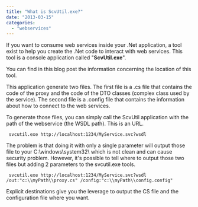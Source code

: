 ```yaml
---
title: "What is ScvUtil.exe?"
date: "2013-03-15"
categories: 
  - "webservices"
---
```


If you want to consume web services inside your .Net application, a tool exist to help you create the .Net code to interact with web services. This tool is a console application called "**ScvUtil.exe**".

You can find in this blog post the information concerning the location of this tool.

This application generate two files. The first file is a .cs file that contains the code of the proxy and the code of the DTO classes (complex class used by the service). The second file is a .config file that contains the information about how to connect to the web services.

To generate those files, you can simply call the ScvUtil application with the path of the webservice (the WSDL path). This is an URL.

``` 
 svcutil.exe http://localhost:1234/MyService.svc?wsdl 
``` 

The problem is that doing it with only a single parameter will output those file to your C:\\windows\\system32\\ which is not clean and can cause security problem. However, it's possible to tell where to output those two files but adding 2 parameters to the svcutil.exe tools.

``` 
 svcutil.exe http://localhost:1234/MyService.svc?wsdl /out:"c:\\myPath\\proxy.cs" /config:"c:\\myPath\\config.config" 
``` 

Explicit destinations give you the leverage to output the CS file and the configuration file where you want.
